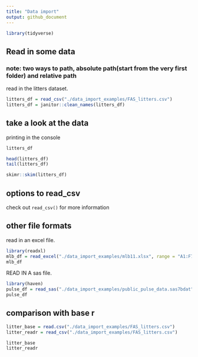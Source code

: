 ```yaml
---
title: "Data import"
output: github_document
---
```


```r
library(tidyverse)
```


## Read in some data
### note: two ways to path, absolute path(start from the very first folder) and relative path

read in the litters dataset.

```r
litters_df = read_csv("./data_import_examples/FAS_litters.csv")
litters_df = janitor::clean_names(litters_df)
```


## take a look at the data

printing in the console

```r
litters_df
```

```r
head(litters_df)
tail(litters_df)
```

```r
skimr::skim(litters_df)
```


## options to read_csv

check out `read_csv()` for more information 


## other file formats

read in an excel file.

```r
library(readxl)
mlb_df = read_excel("./data_import_examples/mlb11.xlsx", range = "A1:F7")
mlb_df
```
 
 
 READ IN A sas file.
 
```r
library(haven)
pulse_df = read_sas("./data_import_examples/public_pulse_data.sas7bdat")
pulse_df
```

## comparison with base r

```r
litter_base = read.csv("./data_import_examples/FAS_litters.csv")
litter_readr = read_csv("./data_import_examples/FAS_litters.csv")

litter_base
litter_readr
```

 

